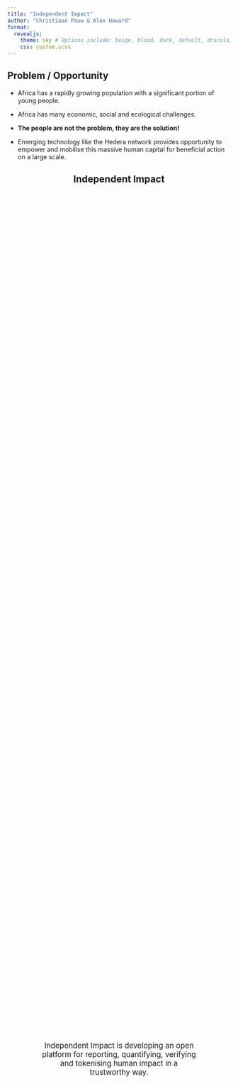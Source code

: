 ```yaml
---
title: "Independent Impact"
author: "Christiaan Pauw & Alex Howard"
format:
  revealjs:
    theme: sky # Options include: beige, blood, dark, default, dracula, league, moon, night, serif, simple, sky, solarized
    css: custom.scss
---
```


## Problem / Opportunity

::: {.smaller-list}

* Africa has a rapidly growing population with a significant portion of young people. 

* Africa has many economic, social and ecological challenges.

*  **The people are not the problem, they are the solution!**

* Emerging technology like the Hedera network provides opportunity to empower and mobilise this massive human capital for beneficial action on a large scale. 

:::

## Independent Impact  {style="text-align: center;"}

:::{style="display: flex; justify-content: center; align-items: center; text-align: center; height: 100%; padding: 0 15%;  font-size: 1.2em;  max-width: 100%;  margin: auto;"}


Independent Impact is developing an open platform for reporting, quantifying, verifying and tokenising human impact in a trustworthy way.
:::

___ 

### Built for the long term {style="text-align: center;"}


The platform is designed with solid philosophical, conceptual and technical foundations to evolve and sustain in the long term

* A new paradigm for Impact Accounting suited to Africa's needs 
* Elegant conceptual framework 
* Right technology for the job

___

### A new Impact Accounting paradigm {style="text-align: center;"}

Independent Impact represents a new way of looking at Impact Accounting that is:

* Open but meritocratic 
* Transparent, not prescriptive 
* Immutable yet accessible

___

### A new Impact Accounting paradigm {style="text-align: center;"}

#### Open but meritocratic

:::{style="display:  font-size: 0.65em;  max-width: 100%;  margin: auto;"}

**Participation is open** to individual and legal entities as implementers, validators, verifiers, and methodology developers

**Reputation is earned** through quality contributions and peer evaluation

**Reputation governs** the impact of a participant's actions 
:::

___

Independent Impact is:

* Geared to a bottom-up approach 
* No limits to starting participation 
* Impact and permissions graded by reputation 
* Reputation for all agents and controls (e.g. methods) 
* Peer evaluation at every stage 
* Incentives for continual quality improvements 

___

### A new Impact Accounting paradigm {style="text-align: center;"}

#### Transparent, not prescriptive

Independent Impact is designed so users can clearly interpret every quantified outcome while choosing the metrics, assurance levels, and estimation approaches that meet their needs.

* Composable impact metrics 
* Clear disclosure of methodologies 
* Semantic representation of all artefacts makes comparison easy

___

### A new Impact Accounting paradigm {style="text-align: center;"}

#### Immutable yet accessible

Proven distributed technologies protect artefacts and transactions while making every action auditable. Users can interrogate projects, credentials, and impact claims in depth.

* Immutable artefact storage 
* Fast, fair and immutable event ordering
* Queryable history of actions, controls and artefacts

## Conceptual Framework 

Long-term sustainability flows from an elegant but comprehensive conceptual framework

* Based on a core ontology
* Everything is semantic 
* Everything is reviewable
* Everything has reputation
* A methodology is a function


<!--
3. Impact and reward on any scale (individual to national)
4. Ground truthing and verification at any level (like citizen science) -->

___ 

## Conceptual Framework

### Core ontology

Independent Impact is built on a fundamental ontology: **Anthropogenic Impact Accounting Ontology (AIAO)**.

[AIAO](https://w3id.org/aiao)  and its related ontologies provide a comprehensive framework for defining and quantifying human impact on the environment and society. 

___ 

The core Independent Impact team was instrumental in developing AIAO and its three related ontologies:

[Impact Ontology](https://w3id.org/impactont) 

[Claim Ontology](https://w3id.org/claimont) 

[Information Communication Ontology](https://w3id.org/infocomm)


## Conceptual Framework

### Everything is semantic

Discoverablity and interoperability are built in from the start by adhering to W3C Semantic Web Standards. 

### Everything has reputation

People, organisations and methodologies have reputation that is earned through quality contributions and peer evaluation.

### A methodology is a function

A methodology is a function that takes inputs and produces a quantum on the metric being measured.

## Technology {style="text-align: center;"}

::: {.smaller-list}
Long-term sustainability flows from an elegant and efficient technology stack and architecture

* **Hedera Consensus Service** for event journaling 
* **W3C Decentralised Identifiers** (DID) for identification 
* **W3C Verifiable Credentials** for credential issuance and verification 
* **IPFS** for immutable distributed document storage 
* **Jellyfish** for verifiable compute 
* **Fluree** as a cryptographically secured, immutable, time-travelable semantic database 
* **Hedera Token Service** for tokenisation of verified impacts 

:::

## What we offer

Trust and transparency for different user:

::: {.smaller-list}

* **Individuals and communities**: Everyone can act as sponsor, implementer or fact checker / validator / verifier
* **Implementers**: tools to quantify impacts and obtain verification of their impacts
* **Validators /Verifiers**: tools to validate and verify reported impacts
* **Sponsors**: tools to set standards and targets and reward verified impacts
* **Buyers**: tools to discover, evaluate and purchase verified impacts

:::

##  Market Size

#### Traditional tokenised impacts

:::{.smallest-list}
* Carbon credits
* Water benefit certificates, etc.

:::

#### Traditional development aid / relief

:::{.smallest-list}
* Achieve aims through a *Pay-for-Success* model

:::

#### Education 

:::{.smallest-list}
* Learning tokens

:::
#### Community initiatives

:::{.smallest-list}
* Set local goals
* Mobilise local action

:::

## Status and Roadmap

::: columns

::: {.column width="50%"}

#### Done ✅ 

:::{.smallest-list}
* Developer portal launched 
* User registration: Project implementer, validator, verifier
* Project registration and PDD development
* PDD validation 
* Monitoring report submission
* Monitoring report verification
* Certificate issuance 
* Migration to Fluree back-end

:::

:::

::: {.column width="50%"}

#### In Process 🚧

:::{.smallest-list}
* Reputation system
* Methodology registry
* First mile survey sollution

:::

:::

:::

___

#### Planned 🔭

* Wallet integration
* UI migration to Golang back-end
* Learning tokens integration and pilot project
* Indicator portal
* Methodology portal



## Why we believe in Independent Impact

:::{.smaller-list}

* It's inspiring vision gives rise to a new paradigm in impact accounting with is suited to Africa's potential 

* It is built on an elegant and fruitful conceptual framework that will enable the development of a rich ecosystem 

* It uses the best technology for the job (HCS, IPFS, Fluree and W3C standards) 

* Nova Institute is driving the development and implementation for our own projects 

* Collaborators who have proven long-term commitment (LFDT Learning Tokens)

:::
<!--
**Radically open** means that anyone can join and participate and that participation can take place at many levels. This must include:

 - unemployed youth in a village 
 - entrepreneurs 
 - small and large NGOs 
 - governments 
 - corporations 
 
**Radically open** means there are no mediators for participation, but that *what* can be done depends on the reputation gained through quality participation  

### Transparency and Reputation

**Transparency** builds trust when all events are fairly ordered, visible and discoverable

Everything has **reputation** and every action has consequences. This mean the system evolves towards better quality.  -->
